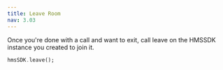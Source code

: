 ```yaml
---
title: Leave Room
nav: 3.03
---
```


Once you're done with a call and want to exit, call leave on the HMSSDK instance you created to join it.

```dart
hmsSDK.leave();
```
